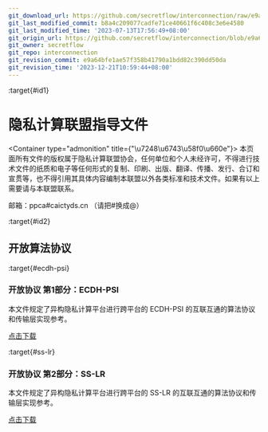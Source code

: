 ```yaml
---
git_download_url: https://github.com/secretflow/interconnection/raw/e9a64bfe1ae57f358b41790a1bdd82c390dd50da/docs/ppca/index.rst
git_last_modified_commit: b8a4c209077cadfe71ce40661f6c408c3e6e4580
git_last_modified_time: '2023-07-13T17:56:49+08:00'
git_origin_url: https://github.com/secretflow/interconnection/blob/e9a64bfe1ae57f358b41790a1bdd82c390dd50da/docs/ppca/index.rst
git_owner: secretflow
git_repo: interconnection
git_revision_commit: e9a64bfe1ae57f358b41790a1bdd82c390dd50da
git_revision_time: '2023-12-21T10:59:44+08:00'
---
```


:target{#id1}

# 隐私计算联盟指导文件

<Container type="admonition" title={"\u7248\u6743\u58f0\u660e"}>
  本页面所有文件的版权属于隐私计算联盟协会，任何单位和个人未经许可，不得进行技术文件的纸质和电子等任何形式的复制、印刷、出版、翻译、传播、发行、合订和宣贯等，也不得引用其具体内容编制本联盟以外各类标准和技术文件。如果有以上需要请与本联盟联系。

  邮箱：ppca#caictyds.cn （请把#换成@）
</Container>

:target{#id2}

## 开放算法协议

:target{#ecdh-psi}

### 开放协议 第1部分：ECDH-PSI

本文件规定了异构隐私计算平台进行跨平台的 ECDH-PSI 的互联互通的算法协议和传输层实现参考。

<a href="../_assets/ECDH-PSI.pdf" download={true}>点击下载</a>

:target{#ss-lr}

### 开放协议 第2部分：SS-LR

本文件规定了异构隐私计算平台进行跨平台的 SS-LR 的互联互通的算法协议和传输层实现参考。

<a href="../_assets/SS-LR.pdf" download={true}>点击下载</a>
